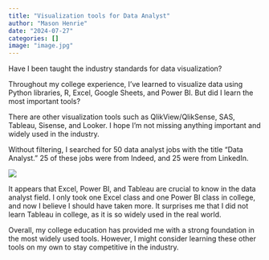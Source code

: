 ```yaml
---
title: "Visualization tools for Data Analyst"
author: "Mason Henrie"
date: "2024-07-27"
categories: []
image: "image.jpg"
---
```


Have I been taught the industry standards for data visualization?

Throughout my college experience, I've learned to visualize data using Python libraries, R, Excel, Google Sheets, and Power BI. But did I learn the most important tools?

There are other visualization tools such as QlikView/QlikSense, SAS, Tableau, Sisense, and Looker. I hope I'm not missing anything important and widely used in the industry.

Without filtering, I searched for 50 data analyst jobs with the title "Data Analyst." 25 of these jobs were from Indeed, and 25 were from LinkedIn.

![](Visual.png)

It appears that Excel, Power BI, and Tableau are crucial to know in the data analyst field. I only took one Excel class and one Power BI class in college, and now I believe I should have taken more. It surprises me that I did not learn Tableau in college, as it is so widely used in the real world.

Overall, my college education has provided me with a strong foundation in the most widely used tools. However, I might consider learning these other tools on my own to stay competitive in the industry.















